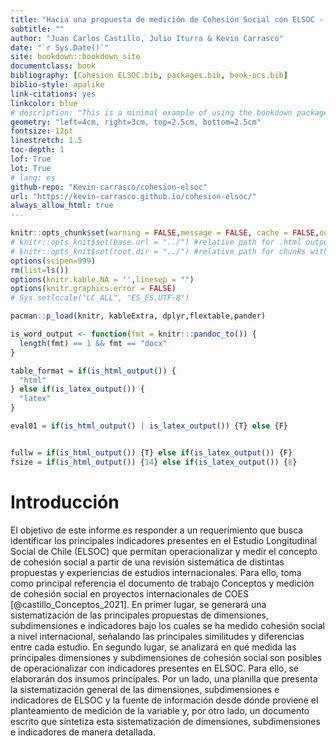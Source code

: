 ---
title: "Hacia una propuesta de medición de Cohesión Social con ELSOC - Estudio Longitudinal Social de Chile / COES"
subtitle: ""
author: "Juan Carlos Castillo, Julio Iturra & Kevin Carrasco"
date: "`r Sys.Date()`"
site: bookdown::bookdown_site
documentclass: book
bibliography: [Cohesion ELSOC.bib, packages.bib, book-ocs.bib]
biblio-style: apalike
link-citations: yes
linkcolor: blue
# description: "This is a minimal example of using the bookdown package to write a book. The output format for this example is bookdown::gitbook."
geometry: "left=4cm, right=3cm, top=2.5cm, bottom=2.5cm"
fontsize: 12pt
linestretch: 1.5
toc-depth: 1
lof: True
lot: True
# lang: es
github-repo: "Kevin-carrasco/cohesion-elsoc"
url: "https://kevin-carrasco.github.io/cohesion-elsoc/"
always_allow_html: true
---

```{r setup, include=FALSE}
knitr::opts_chunk$set(warning = FALSE,message = FALSE, cache = FALSE,out.width = '75%',fig.pos= "H",fig.align = 'center')
# knitr::opts_knit$set(base.url = "../") #relative path for .html output file
# knitr::opts_knit$set(root.dir = "../") #relative path for chunks within .rmd files
options(scipen=999)
rm(list=ls()) 
options(knitr.kable.NA = '',linesep = "")
options(knitr.graphics.error = FALSE)
# Sys.setlocale("LC_ALL", "ES_ES.UTF-8")
```

```{r message=FALSE, warning=FALSE, include=FALSE, echo=FALSE}
pacman::p_load(knitr, kableExtra, dplyr,flextable,pander) 
```

```{r echo=FALSE } 
is_word_output <- function(fmt = knitr:::pandoc_to()) {
  length(fmt) == 1 && fmt == "docx"
}

table_format = if(is_html_output()) {
  "html"
} else if(is_latex_output()) {
  "latex"
}

eval01 = if(is_html_output() | is_latex_output()) {T} else {F}


fullw = if(is_html_output()) {T} else if(is_latex_output()) {F}
fsize = if(is_html_output()) {14} else if(is_latex_output()) {8}
```

# Introducción

El objetivo de este informe es responder a un requerimiento que busca identificar los principales indicadores presentes en el Estudio Longitudinal Social de Chile (ELSOC) que permitan operacionalizar y medir el concepto de cohesión social a partir de una revisión sistemática de distintas propuestas y experiencias de estudios internacionales. Para ello, toma como principal referencia el documento de trabajo Conceptos y medición de cohesión social en proyectos internacionales de COES [@castillo_Conceptos_2021]. En primer lugar, se generará una sistematización de las principales propuestas de dimensiones, subdimensiones e indicadores bajo los cuales se ha medido cohesión social a nivel internacional, señalando las principales similitudes y diferencias entre cada estudio. En segundo lugar, se analizará en qué medida las principales dimensiones y subdimensiones de cohesión social son posibles de operacionalizar con indicadores presentes en  ELSOC. Para ello, se elaborarán dos insumos principales. Por un lado, una planilla que presenta la sistematización general de las dimensiones, subdimensiones e indicadores de ELSOC y la fuente de información desde dónde proviene el planteamiento de medición de la variable y, por otro lado, un documento escrito que sintetiza esta sistematización de dimensiones, subdimensiones e indicadores de manera detallada.
